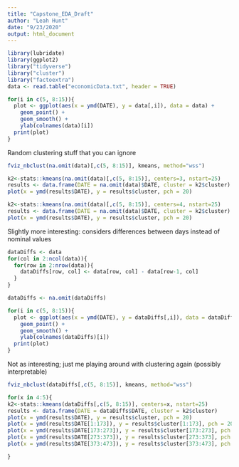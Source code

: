 ```yaml
---
title: "Capstone_EDA_Draft"
author: "Leah Hunt"
date: "9/23/2020"
output: html_document
---
```


```r
library(lubridate)
library(ggplot2)
library("tidyverse")
library("cluster")
library("factoextra")
data <- read.table("economicData.txt", header = TRUE)
```

```r
for(i in c(5, 8:15)){
  plot <- ggplot(aes(x = ymd(DATE), y = data[,i]), data = data) +
    geom_point() +
    geom_smooth() + 
    ylab(colnames(data)[i])
  print(plot)
}

```


Random clustering stuff that you can ignore


```r
fviz_nbclust(na.omit(data)[,c(5, 8:15)], kmeans, method="wss")
```



```r
k2<-stats::kmeans(na.omit(data)[,c(5, 8:15)], centers=3, nstart=25)
results <- data.frame(DATE = na.omit(data)$DATE, cluster = k2$cluster)
plot(x = ymd(results$DATE), y = results$cluster, pch = 20)
```


```r
k2<-stats::kmeans(na.omit(data)[,c(5, 8:15)], centers=4, nstart=25)
results <- data.frame(DATE = na.omit(data)$DATE, cluster = k2$cluster)
plot(x = ymd(results$DATE), y = results$cluster, pch = 20)
```


Slightly more interesting: considers differences between days instead of nominal values

```r
dataDiffs <- data
for(col in 2:ncol(data)){
  for(row in 2:nrow(data)){
    dataDiffs[row, col] <- data[row, col] - data[row-1, col]
  }
}
```

```r
dataDiffs <- na.omit(dataDiffs)
```

```r
for(i in c(5, 8:15)){
  plot <- ggplot(aes(x = ymd(DATE), y = dataDiffs[,i]), data = dataDiffs) +
    geom_point() +
    geom_smooth() + 
    ylab(colnames(dataDiffs)[i])
  print(plot)
}

```

Not as interesting; just me playing around with clustering again (possibly interpretable)
```r
fviz_nbclust(dataDiffs[,c(5, 8:15)], kmeans, method="wss")
```

```r
for(x in 4:5){
k2<-stats::kmeans(dataDiffs[,c(5, 8:15)], centers=x, nstart=25)
results <- data.frame(DATE = dataDiffs$DATE, cluster = k2$cluster)
plot(x = ymd(results$DATE), y = results$cluster, pch = 20)
plot(x = ymd(results$DATE[1:173]), y = results$cluster[1:173], pch = 20)
plot(x = ymd(results$DATE[173:273]), y = results$cluster[173:273], pch = 20)
plot(x = ymd(results$DATE[273:373]), y = results$cluster[273:373], pch = 20)
plot(x = ymd(results$DATE[373:473]), y = results$cluster[373:473], pch = 20)

}
```
